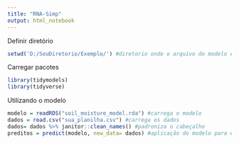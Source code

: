 ```yaml
---
title: "RNA-Simp"
output: html_notebook
---
```


Definir diretório
```r
setwd('D:/SeuDiretorio/Exemplo/') #diretorio onde o arquivo do modelo e os dados estão armazenados
```


Carregar pacotes
```r
library(tidymodels)
library(tidyverse)
```

Utilizando o modelo
```r
modelo = readRDS("soil_moisture_model.rda") #carrega o modelo
dados = read.csv("sua_planilha.csv") #carrega os dados
dados= dados %>% janitor::clean_names() #padroniza o cabeçalho
preditos = predict(modelo, new_data= dados) #aplicação do modelo para estimativa da umidade do solo.
```

